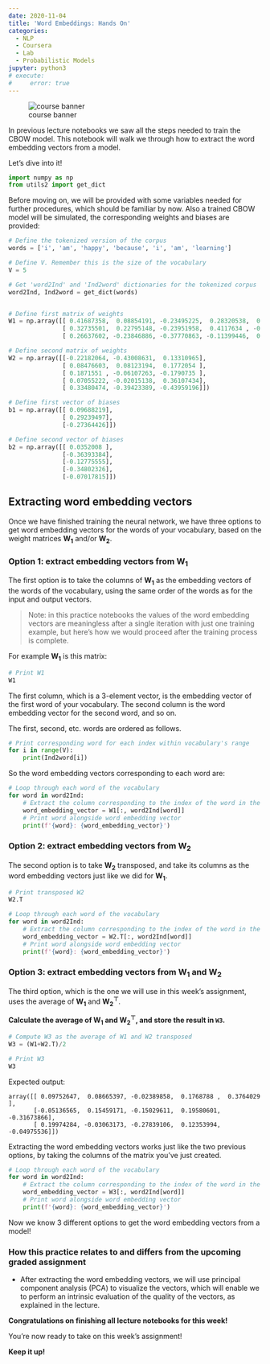 ```yaml
---
date: 2020-11-04
title: 'Word Embeddings: Hands On'
categories: 
  - NLP 
  - Coursera 
  - Lab
  - Probabilistic Models
jupyter: python3
# execute: 
#     error: true
---
```


::: {.column-margin .nolightbox}
![course banner](/images/Course-Logo-2-3.webp)
:::


In previous lecture notebooks we saw all the steps needed to train the CBOW model. This notebook will walk we through how to extract the word embedding vectors from a model.

Let's dive into it!


```python
import numpy as np
from utils2 import get_dict
```

Before moving on, we will be provided with some variables needed for further procedures, which should be familiar by now. Also a trained CBOW model will be simulated, the corresponding weights and biases are provided: 

```python
# Define the tokenized version of the corpus
words = ['i', 'am', 'happy', 'because', 'i', 'am', 'learning']

# Define V. Remember this is the size of the vocabulary
V = 5

# Get 'word2Ind' and 'Ind2word' dictionaries for the tokenized corpus
word2Ind, Ind2word = get_dict(words)


# Define first matrix of weights
W1 = np.array([[ 0.41687358,  0.08854191, -0.23495225,  0.28320538,  0.41800106],
               [ 0.32735501,  0.22795148, -0.23951958,  0.4117634 , -0.23924344],
               [ 0.26637602, -0.23846886, -0.37770863, -0.11399446,  0.34008124]])

# Define second matrix of weights
W2 = np.array([[-0.22182064, -0.43008631,  0.13310965],
               [ 0.08476603,  0.08123194,  0.1772054 ],
               [ 0.1871551 , -0.06107263, -0.1790735 ],
               [ 0.07055222, -0.02015138,  0.36107434],
               [ 0.33480474, -0.39423389, -0.43959196]])

# Define first vector of biases
b1 = np.array([[ 0.09688219],
               [ 0.29239497],
               [-0.27364426]])

# Define second vector of biases
b2 = np.array([[ 0.0352008 ],
               [-0.36393384],
               [-0.12775555],
               [-0.34802326],
               [-0.07017815]])
```



## Extracting word embedding vectors

Once we have finished training the neural network, we have three options to get word embedding vectors for the words of your vocabulary, based on the weight matrices $\mathbf{W_1}$ and/or $\mathbf{W_2}$.

### Option 1: extract embedding vectors from $\mathbf{W_1}$

The first option is to take the columns of $\mathbf{W_1}$ as the embedding vectors of the words of the vocabulary, using the same order of the words as for the input and output vectors.

> Note: in this practice notebooks the values of the word embedding vectors are meaningless after a single iteration with just one training example, but here's how we would proceed after the training process is complete.

For example $\mathbf{W_1}$ is this matrix:

```python
# Print W1
W1
```

The first column, which is a 3-element vector, is the embedding vector of the first word of your vocabulary. The second column is the word embedding vector for the second word, and so on.

The first, second, etc. words are ordered as follows.

```python
# Print corresponding word for each index within vocabulary's range
for i in range(V):
    print(Ind2word[i])
```

So the word embedding vectors corresponding to each word are:

```python
# Loop through each word of the vocabulary
for word in word2Ind:
    # Extract the column corresponding to the index of the word in the vocabulary
    word_embedding_vector = W1[:, word2Ind[word]]
    # Print word alongside word embedding vector
    print(f'{word}: {word_embedding_vector}')
```

### Option 2: extract embedding vectors from $\mathbf{W_2}$

The second option is to take $\mathbf{W_2}$ transposed, and take its columns as the word embedding vectors just like we did for $\mathbf{W_1}$.

```python
# Print transposed W2
W2.T
```

```python
# Loop through each word of the vocabulary
for word in word2Ind:
    # Extract the column corresponding to the index of the word in the vocabulary
    word_embedding_vector = W2.T[:, word2Ind[word]]
    # Print word alongside word embedding vector
    print(f'{word}: {word_embedding_vector}')
```

### Option 3: extract embedding vectors from $\mathbf{W_1}$ and $\mathbf{W_2}$

The third option, which is the one we will use in this week's assignment, uses the average of $\mathbf{W_1}$ and $\mathbf{W_2^\top}$.

**Calculate the average of $\mathbf{W_1}$ and $\mathbf{W_2^\top}$, and store the result in `W3`.**

```python
# Compute W3 as the average of W1 and W2 transposed
W3 = (W1+W2.T)/2

# Print W3
W3
```

Expected output:

    array([[ 0.09752647,  0.08665397, -0.02389858,  0.1768788 ,  0.3764029 ],
           [-0.05136565,  0.15459171, -0.15029611,  0.19580601, -0.31673866],
           [ 0.19974284, -0.03063173, -0.27839106,  0.12353994, -0.04975536]])

Extracting the word embedding vectors works just like the two previous options, by taking the columns of the matrix you've just created.

```python
# Loop through each word of the vocabulary
for word in word2Ind:
    # Extract the column corresponding to the index of the word in the vocabulary
    word_embedding_vector = W3[:, word2Ind[word]]
    # Print word alongside word embedding vector
    print(f'{word}: {word_embedding_vector}')
```

Now we know 3 different options to get the word embedding vectors from a model! 

### How this practice relates to and differs from the upcoming graded assignment

- After extracting the word embedding vectors, we will use principal component analysis (PCA) to visualize the vectors, which will enable we to perform an intrinsic evaluation of the quality of the vectors, as explained in the lecture.

**Congratulations on finishing all lecture notebooks for this week!** 

You're now ready to take on this week's assignment!

**Keep it up!**


